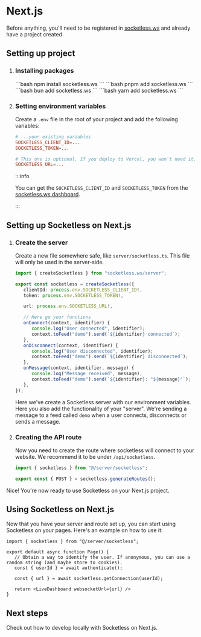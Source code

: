 
# Next.js

Before anything, you'll need to be registered in [socketless.ws](https://socketless.ws) and already have a project created.

## Setting up project

1. ### Installing packages

   <Tabs groupId="package-manager">
      <TabItem value="npm" label="npm">
      ```bash
      npm install socketless.ws
      ```
      </TabItem>
      <TabItem value="pnpm" label="pnpm">
      ```bash
      pnpm add socketless.ws
      ```
      </TabItem>
      <TabItem value="bun" label="bun">
      ```bash
      bun add socketless.ws
      ```
      </TabItem>
      <TabItem value="yarn" label="yarn">
      ```bash
      yarn add socketless.ws
      ```
      </TabItem>
   </Tabs>

2. ### Setting environment variables

   Create a `.env` file in the root of your project and add the following variables:

   ```toml title=".env"
   # ...your existing variables
   SOCKETLESS_CLIENT_ID=...
   SOCKETLESS_TOKEN=...

   # This one is optional. If you deploy to Vercel, you won't need it.
   SOCKETLESS_URL=...
   ```

   :::info

   You can get the `SOCKETLESS_CLIENT_ID` and `SOCKETLESS_TOKEN` from the [socketless.ws dashboard](https://socketless.ws/dashboard).

   :::

## Setting up Socketless on Next.js

1. ### Create the server

   Create a new file somewhere safe, like `server/socketless.ts`. This file will only be used in the server-side.

   ```ts title="src/server/socketless.ts"
   import { createSocketless } from "socketless.ws/server";

   export const socketless = createSocketless({
      clientId: process.env.SOCKETLESS_CLIENT_ID!,
      token: process.env.SOCKETLESS_TOKEN!,

      url: process.env.SOCKETLESS_URL!,

      // Here go your functions
      onConnect(context, identifier) {
         console.log("User connected", identifier);
         context.toFeed("demo").send(`${identifier} connected`);
      },
      onDisconnect(context, identifier) {
         console.log("User disconnected", identifier);
         context.toFeed("demo").send(`${identifier} disconnected`);
      },
      onMessage(context, identifier, message) {
         console.log("Message received", message);
         context.toFeed("demo").send(`${identifier}: "${message}"`);
      },
   });
   ```

   Here we've create a Socketless server with our environment variables. Here you also add the functionality of your "server". We're sending a message to a feed called `demo` when a user connects, disconnects or sends a message.

2. ### Creating the API route

   Now you need to create the route where socketless will connect to your website. We recommend it to be under `/api/socketless`.

   ```ts title="src/app/api/socketless/route.ts"
   import { socketless } from "@/server/socketless";

   export const { POST } = socketless.generateRoutes();
   ```

Nice! You're now ready to use Socketless on your Next.js project.

## Using Socketless on Next.js

Now that you have your server and route set up, you can start using Socketless on your pages. Here's an example on how to use it:

```tsx title="src/app/page.tsx"
import { socketless } from "@/server/socketless";

export default async function Page() {
   // Obtain a way to identify the user. If anonymous, you can use a random string (and maybe store to cookies).
   const { userId } = await authenticate();

   const { url } = await socketless.getConnection(userId);

   return <LiveDashboard websocketUrl={url} />
}
```

## Next steps

Check out how to develop locally with Socketless on Next.js.

